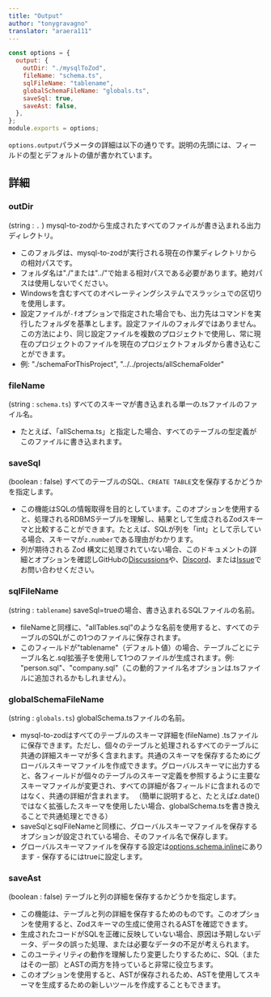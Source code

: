 ```yaml
---
title: "Output"
author: "tonygravagno"
translator: "araera111"
---
```


```js
const options = {
  output: {
    outDir: "./mysqlToZod",
    fileName: "schema.ts",
    sqlFileName: "tablename",
    globalSchemaFileName: "globals.ts",
    saveSql: true,
    saveAst: false,
  },
};
module.exports = options;
```

`options.output`パラメータの詳細は以下の通りです。説明の先頭には、フィールドの型とデフォルトの値が書かれています。

## 詳細

### outDir

(string : `.` ) mysql-to-zodから生成されたすべてのファイルが書き込まれる出力ディレクトリ。

- このフォルダは、mysql-to-zodが実行される現在の作業ディレクトリからの相対パスです。
- フォルダ名は"./"または"../"で始まる相対パスである必要があります。絶対パスは使用しないでください。
- Windowsを含むすべてのオペレーティングシステムでスラッシュでの区切りを使用します。
- 設定ファイルが`-f`オプションで指定された場合でも、出力先はコマンドを実行したフォルダを基準とします。設定ファイルのフォルダではありません。この方法により、同じ設定ファイルを複数のプロジェクトで使用し、常に現在のプロジェクトのファイルを現在のプロジェクトフォルダから書き込むことができます。
- 例: "./schemaForThisProject", "../../projects/allSchemaFolder"

### fileName

(string : `schema.ts`) すべてのスキーマが書き込まれる単一の.tsファイルのファイル名。

- たとえば、「allSchema.ts」と指定した場合、すべてのテーブルの型定義がこのファイルに書き込まれます。

### saveSql

(boolean : false) すべてのテーブルのSQL、`CREATE TABLE`文を保存するかどうかを指定します。

- この機能はSQLの情報取得を目的としています。このオプションを使用すると、処理されるRDBMSテーブルを理解し、結果として生成されるZodスキーマと比較することができます。たとえば、SQLが列を「int」として示している場合、スキーマが`z.number`である理由がわかります。
- 列が期待される Zod 構文に処理されていない場合、このドキュメントの詳細とオプションを確認しGitHubの[Discussions](https://github.com/araera111/mysql-to-zod/discussions)や、[Discord](https://github.com/araera111/mysql-to-zod/wiki/Discord)、または[Issue](https://github.com/araera111/mysql-to-zod/issues)でお問い合わせください。

### sqlFileName

(string : `tablename`) saveSql=trueの場合、書き込まれるSQLファイルの名前。

- fileNameと同様に、"allTables.sql"のような名前を使用すると、すべてのテーブルのSQLがこの1つのファイルに保存されます。
- このフィールドが"tablename"（デフォルト値）の場合、テーブルごとにテーブル名と.sql拡張子を使用して1つのファイルが生成されます。例: "person.sql"、"company.sql"（この動的ファイル名オプションは.tsファイルに追加されるかもしれません）。

### globalSchemaFileName

(string : `globals.ts`) globalSchema.tsファイルの名前。

- mysql-to-zodはすべてのテーブルのスキーマ詳細を(fileName) .tsファイルに保存できます。ただし、個々のテーブルと処理されるすべてのテーブルに共通の詳細スキーマが多く含まれます。共通のスキーマを保存するためにグローバルスキーマファイルを作成できます。グローバルスキーマに出力すると、各フィールドが個々のテーブルのスキーマ定義を参照するように主要なスキーマファイルが変更され、すべての詳細が各フィールドに含まれるのではなく、共通の詳細が含まれます。
  （簡単に説明すると、たとえばz.date()ではなく拡張したスキーマを使用したい場合、globalSchema.tsを書き換えることで共通処理とできる）
- saveSqlとsqlFileNameと同様に、グローバルスキーマファイルを保存するオプションが設定されている場合、そのファイル名で保存します。
- グローバルスキーマファイルを保存する設定は[options.schema.inline](/options/schema#inline)にあります - 保存するにはtrueに設定します。

### saveAst

(boolean : false) テーブルと列の詳細を保存するかどうかを指定します。

- この機能は、テーブルと列の詳細を保存するためのものです。このオプションを使用すると、Zodスキーマの生成に使用されるASTを確認できます。
- 生成されたコードがSQLを正確に反映していない場合、原因は予期しないデータ、データの誤った処理、または必要なデータの不足が考えられます。
- このユーティリティの動作を理解したり変更したりするために、SQL（またはその一部）とASTの両方を持っていると非常に役立ちます。
- このオプションを使用すると、ASTが保存されるため、ASTを使用してスキーマを生成するための新しいツールを作成することもできます。
